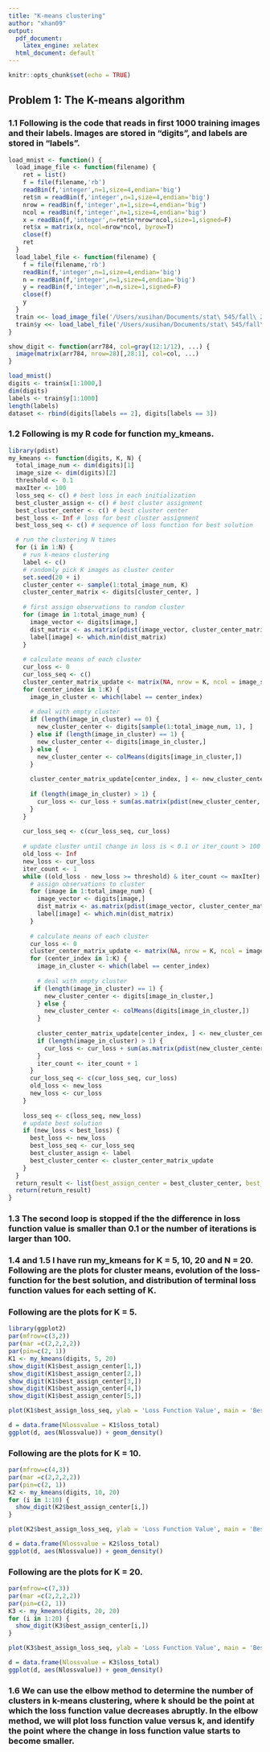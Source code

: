 ```yaml
---
title: "K-means clustering"
author: "xhan09"
output:
  pdf_document: 
    latex_engine: xelatex
  html_document: default
---
```


```r
knitr::opts_chunk$set(echo = TRUE)
```

## Problem 1: The K-means algorithm

### 1.1 Following is the code that reads in first 1000 training images and their labels. Images are stored in "digits", and labels are stored in "labels".

```r
load_mnist <- function() {
  load_image_file <- function(filename) {
    ret = list()
    f = file(filename,'rb')
    readBin(f,'integer',n=1,size=4,endian='big')
    ret$n = readBin(f,'integer',n=1,size=4,endian='big')
    nrow = readBin(f,'integer',n=1,size=4,endian='big')
    ncol = readBin(f,'integer',n=1,size=4,endian='big')
    x = readBin(f,'integer',n=ret$n*nrow*ncol,size=1,signed=F)
    ret$x = matrix(x, ncol=nrow*ncol, byrow=T)
    close(f)
    ret
  }
  load_label_file <- function(filename) {
    f = file(filename,'rb')
    readBin(f,'integer',n=1,size=4,endian='big')
    n = readBin(f,'integer',n=1,size=4,endian='big')
    y = readBin(f,'integer',n=n,size=1,signed=F)
    close(f)
    y
  }
  train <<- load_image_file('/Users/xusihan/Documents/stat\ 545/fall\ 2018/homework/hw3/train-images-idx3-ubyte')
  train$y <<- load_label_file('/Users/xusihan/Documents/stat\ 545/fall\ 2018/homework/hw3/train-labels-idx1-ubyte')
}

show_digit <- function(arr784, col=gray(12:1/12), ...) {
  image(matrix(arr784, nrow=28)[,28:1], col=col, ...)
}

load_mnist()
digits <- train$x[1:1000,]
dim(digits)
labels <- train$y[1:1000]
length(labels)
dataset <- rbind(digits[labels == 2], digits[labels == 3])
```

### 1.2 Following is my R code for function my_kmeans.

```r
library(pdist)
my_kmeans <- function(digits, K, N) {
  total_image_num <- dim(digits)[1]
  image_size <- dim(digits)[2]
  threshold <- 0.1
  maxIter <- 100
  loss_seq <- c() # best loss in each initialization
  best_cluster_assign <- c() # best cluster assignment
  best_cluster_center <- c() # best cluster center
  best_loss <- Inf # loss for best cluster assignment
  best_loss_seq <- c() # sequence of loss function for best solution

  # run the clustering N times
  for (i in 1:N) {
    # run k-means clustering
    label <- c()
    # randomly pick K images as cluster center
    set.seed(20 + i)
    cluster_center <- sample(1:total_image_num, K)
    cluster_center_matrix <- digits[cluster_center, ]
    
    # first assign observations to random cluster
    for (image in 1:total_image_num) {
      image_vector <- digits[image,]
      dist_matrix <- as.matrix(pdist(image_vector, cluster_center_matrix))
      label[image] <- which.min(dist_matrix)
    }
    
    # calculate means of each cluster
    cur_loss <- 0
    cur_loss_seq <- c()
    cluster_center_matrix_update <- matrix(NA, nrow = K, ncol = image_size)
    for (center_index in 1:K) {
      image_in_cluster <- which(label == center_index)
      
      # deal with empty cluster
      if (length(image_in_cluster) == 0) {
        new_cluster_center <- digits[sample(1:total_image_num, 1), ]
      } else if (length(image_in_cluster) == 1) {
        new_cluster_center <- digits[image_in_cluster,]
      } else {
        new_cluster_center <- colMeans(digits[image_in_cluster,])
      }
      
      cluster_center_matrix_update[center_index, ] <- new_cluster_center
      
      if (length(image_in_cluster) > 1) {
        cur_loss <- cur_loss + sum(as.matrix(pdist(new_cluster_center, digits[image_in_cluster, ])))
      }
    }
    
    cur_loss_seq <- c(cur_loss_seq, cur_loss)
    
    # update cluster until change in loss is < 0.1 or iter_count > 100
    old_loss <- Inf
    new_loss <- cur_loss
    iter_count <- 1
    while ((old_loss - new_loss >= threshold) & iter_count <= maxIter) {
      # assign observations to cluster
      for (image in 1:total_image_num) {
        image_vector <- digits[image,]
        dist_matrix <- as.matrix(pdist(image_vector, cluster_center_matrix_update))
        label[image] <- which.min(dist_matrix)
      }
      
      # calculate means of each cluster
      cur_loss <- 0
      cluster_center_matrix_update <- matrix(NA, nrow = K, ncol = image_size)
      for (center_index in 1:K) {
        image_in_cluster <- which(label == center_index)
        
        # deal with empty cluster
       if (length(image_in_cluster) == 1) {
          new_cluster_center <- digits[image_in_cluster,]
        } else {
          new_cluster_center <- colMeans(digits[image_in_cluster,])
        }
        
        cluster_center_matrix_update[center_index, ] <- new_cluster_center
        if (length(image_in_cluster) > 1) {
          cur_loss <- cur_loss + sum(as.matrix(pdist(new_cluster_center, digits[image_in_cluster, ])))
        }
        iter_count <- iter_count + 1
      }
      cur_loss_seq <- c(cur_loss_seq, cur_loss)
      old_loss <- new_loss
      new_loss <- cur_loss
    }
    
    loss_seq <- c(loss_seq, new_loss)
    # update best solution
    if (new_loss < best_loss) {
      best_loss <- new_loss
      best_loss_seq <- cur_loss_seq
      best_cluster_assign <- label
      best_cluster_center <- cluster_center_matrix_update
    }
  }
  return_result <- list(best_assign_center = best_cluster_center, best_assign = best_cluster_assign, best_assign_loss_seq = best_loss_seq, loss_total = loss_seq)
  return(return_result)
}
```
### 1.3 The second loop is stopped if the the difference in loss function value is smaller than 0.1 or the number of iterations is larger than 100. 

### 1.4 and 1.5 I have run my_kmeans for K = 5, 10, 20 and N = 20. Following are the plots for cluster means, evolution of the loss-function for the best solution, and distribution of terminal loss function values for each setting of K.

### Following are the plots for K = 5.
```r
library(ggplot2)
par(mfrow=c(3,2))
par(mar =c(2,2,2,2))
par(pin=c(2, 1))
K1 <- my_kmeans(digits, 5, 20)
show_digit(K1$best_assign_center[1,])
show_digit(K1$best_assign_center[2,])
show_digit(K1$best_assign_center[3,])
show_digit(K1$best_assign_center[4,])
show_digit(K1$best_assign_center[5,])

plot(K1$best_assign_loss_seq, ylab = 'Loss Function Value', main = 'Best Solution Loss_Seq with K=5')
```

```r
d = data.frame(Nlossvalue = K1$loss_total) 
ggplot(d, aes(Nlossvalue)) + geom_density()
```

### Following are the plots for K = 10.
```r
par(mfrow=c(4,3))
par(mar =c(2,2,2,2))
par(pin=c(2, 1))
K2 <- my_kmeans(digits, 10, 20)
for (i in 1:10) {
  show_digit(K2$best_assign_center[i,])
}

plot(K2$best_assign_loss_seq, ylab = 'Loss Function Value', main = 'Best Solution Loss_Seq with K=10')
```

```r
d = data.frame(Nlossvalue = K2$loss_total) 
ggplot(d, aes(Nlossvalue)) + geom_density()
```

### Following are the plots for K = 20.
```r
par(mfrow=c(7,3))
par(mar =c(2,2,2,2))
par(pin=c(2, 1))
K3 <- my_kmeans(digits, 20, 20)
for (i in 1:20) {
  show_digit(K3$best_assign_center[i,])
}

plot(K3$best_assign_loss_seq, ylab = 'Loss Function Value', main = 'Best Solution Loss_Seq with K=20')
```

```r
d = data.frame(Nlossvalue = K3$loss_total) 
ggplot(d, aes(Nlossvalue)) + geom_density()
```

### 1.6 We can use the elbow method to determine the number of clusters in k-means clustering, where k should be the point at which the loss function value decreases abruptly. In the elbow method, we will plot loss function value versus k, and identify the point where the change in loss function value starts to become smaller.

